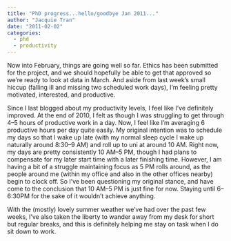 ```yaml
---
title: "PhD progress...hello/goodbye Jan 2011..."
author: "Jacquie Tran"
date: "2011-02-02"
categories:
  - phd
  - productivity
---
```


Now into February, things are going well so far. Ethics has been submitted for the project, and we should hopefully be able to get that approved so we're ready to look at data in March. And aside from last week's small hiccup (falling ill and missing two scheduled work days), I'm feeling pretty motivated, interested, and productive.

Since I last blogged about my productivity levels, I feel like I've definitely improved. At the end of 2010, I felt as though I was struggling to get through 4–5 hours of productive work in a day. Now, I feel like I'm averaging 6 productive hours per day quite easily. My original intention was to schedule my days so that I wake up late (with my normal sleep cycle I wake up naturally around 8:30–9 AM) and roll up to uni at around 10 AM. Right now, my days are pretty consistently 10 AM–5 PM, though I had plans to compensate for my later start time with a later finishing time. However, I am having a bit of a struggle maintaining focus as 5 PM rolls around, as the people around me (within my office and also in the other offices nearby) begin to clock off. So I've been questioning my original stance, and have come to the conclusion that 10 AM–5 PM is just fine for now. Staying until 6–6:30PM for the sake of it wouldn't achieve anything.

With the (mostly) lovely summer weather we've had over the past few weeks, I've also taken the liberty to wander away from my desk for short but regular breaks, and this is definitely helping me stay on task when I do sit down to work.
